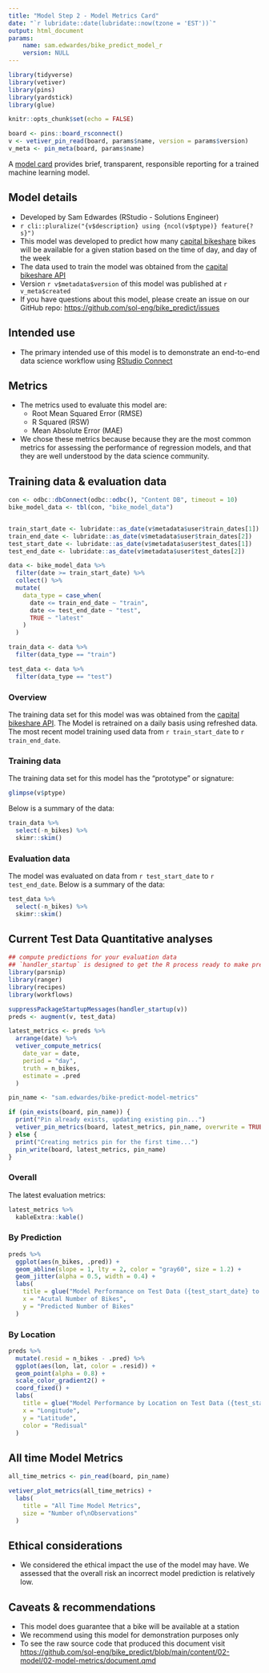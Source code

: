 ```yaml
---
title: "Model Step 2 - Model Metrics Card"
date: "`r lubridate::date(lubridate::now(tzone = 'EST'))`"
output: html_document
params:
    name: sam.edwardes/bike_predict_model_r
    version: NULL
---
```


```r
library(tidyverse)
library(vetiver)
library(pins)
library(yardstick)
library(glue)

knitr::opts_chunk$set(echo = FALSE)

board <- pins::board_rsconnect()
v <- vetiver_pin_read(board, params$name, version = params$version)
v_meta <- pin_meta(board, params$name)
```

A [model card](https://doi.org/10.1145/3287560.3287596) provides brief, transparent, responsible reporting for a trained machine learning model.

## Model details

- Developed by Sam Edwardes (RStudio - Solutions Engineer)
- `r cli::pluralize("{v$description} using {ncol(v$ptype)} feature{?s}")`
- This model was developed to predict how many [capital bikeshare](https://capitalbikeshare.com) bikes will be available for a given station based on the time of day, and day of the week
- The data used to train the model was obtained from the [capital bikeshare API](https://ride.capitalbikeshare.com/system-data)
- Version `r v$metadata$version` of this model was published at `r v_meta$created`
- If you have questions about this model, please create an issue on our GitHub repo: <https://github.com/sol-eng/bike_predict/issues>

## Intended use

- The primary intended use of this model is to demonstrate an end-to-end data science workflow using [RStudio Connect](https://www.rstudio.com/products/connect/)

## Metrics

- The metrics used to evaluate this model are:
  - Root Mean Squared Error (RMSE)
  - R Squared (RSW)
  - Mean Absolute Error (MAE)
- We chose these metrics because because they are the most common metrics for assessing the performance of regression models, and that they are well understood by the data science community.

## Training data & evaluation data

```r
con <- odbc::dbConnect(odbc::odbc(), "Content DB", timeout = 10)
bike_model_data <- tbl(con, "bike_model_data")


train_start_date <- lubridate::as_date(v$metadata$user$train_dates[1])
train_end_date <- lubridate::as_date(v$metadata$user$train_dates[2])
test_start_date <- lubridate::as_date(v$metadata$user$test_dates[1])
test_end_date <- lubridate::as_date(v$metadata$user$test_dates[2])

data <- bike_model_data %>%
  filter(date >= train_start_date) %>%
  collect() %>%
  mutate(
    data_type = case_when(
      date <= train_end_date ~ "train",
      date <= test_end_date ~ "test",
      TRUE ~ "latest"
    )
  )

train_data <- data %>%
  filter(data_type == "train")

test_data <- data %>%
  filter(data_type == "test")
```


::: {.panel-tabset}

### Overview

The training data set for this model was was obtained from the [capital bikeshare API](https://ride.capitalbikeshare.com/system-data). The Model is retrained on a daily basis using refreshed data. The most recent model training used data from `r train_start_date` to `r train_end_date`.

### Training data

The training data set for this model has the "prototype" or signature:

```r
glimpse(v$ptype)
```

Below is a summary of the data:

```r
train_data %>%
  select(-n_bikes) %>%
  skimr::skim()
```

### Evaluation data

The model was evaluated on data from `r test_start_date` to `r test_end_date`. Below is a summary of the data:

```r
test_data %>%
  select(-n_bikes) %>%
  skimr::skim()
```

:::

## Current Test Data Quantitative analyses 

::: {.panel-tabset}

```r
## compute predictions for your evaluation data
## `handler_startup` is designed to get the R process ready to make predictions
library(parsnip)
library(ranger)
library(recipes)
library(workflows)

suppressPackageStartupMessages(handler_startup(v))
preds <- augment(v, test_data)

latest_metrics <- preds %>%
  arrange(date) %>%
  vetiver_compute_metrics(
    date_var = date,
    period = "day",
    truth = n_bikes,
    estimate = .pred
  )

pin_name <- "sam.edwardes/bike-predict-model-metrics"

if (pin_exists(board, pin_name)) {
  print("Pin already exists, updating existing pin...")
  vetiver_pin_metrics(board, latest_metrics, pin_name, overwrite = TRUE)
} else {
  print("Creating metrics pin for the first time...")
  pin_write(board, latest_metrics, pin_name)
}
```

### Overall

The latest evaluation metrics:

```r
latest_metrics %>%
  kableExtra::kable()
```

### By Prediction

```r
preds %>%
  ggplot(aes(n_bikes, .pred)) +
  geom_abline(slope = 1, lty = 2, color = "gray60", size = 1.2) +
  geom_jitter(alpha = 0.5, width = 0.4) +
  labs(
    title = glue("Model Performance on Test Data ({test_start_date} to {test_end_date})"),
    x = "Acutal Number of Bikes",
    y = "Predicted Number of Bikes"
  )
```

### By Location

```r
preds %>%
  mutate(.resid = n_bikes - .pred) %>%
  ggplot(aes(lon, lat, color = .resid)) +
  geom_point(alpha = 0.8) +
  scale_color_gradient2() +
  coord_fixed() + 
  labs(
    title = glue("Model Performance by Location on Test Data ({test_start_date} to {test_end_date})"),
    x = "Longitude",
    y = "Latitude",
    color = "Redisual"
  )
```

:::

## All time Model Metrics

```r
all_time_metrics <- pin_read(board, pin_name)

vetiver_plot_metrics(all_time_metrics) +
  labs(
    title = "All Time Model Metrics",
    size = "Number of\nObservations"
  )
```

## Ethical considerations

- We considered the ethical impact the use of the model may have. We assessed that the overall risk an incorrect model prediction is relatively low.

## Caveats & recommendations

- This model does guarantee that a bike will be available at a station
- We recommend using this model for demonstration purposes only
- To see the raw source code that produced this document visit <https://github.com/sol-eng/bike_predict/blob/main/content/02-model/02-model-metrics/document.qmd>



